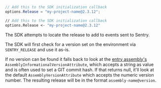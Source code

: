 ```csharp {tabTitle:C#}
// Add this to the SDK initialization callback
options.Release = "my-project-name@2.3.12";
```

```fsharp {tabTitle:F#}
// Add this to the SDK initialization callback
options.Release <- "my-project-name@2.3.12"
```

The SDK attempts to locate the release to add to events sent to Sentry.

The SDK will first check for a version set on the environment via `SENTRY_RELEASE` and use it as-is.

If no version can be found it falls back to look at the [entry assembly's](<https://msdn.microsoft.com/en-us/library/system.reflection.assembly.getentryassembly(v=vs.110).aspx>) `AssemblyInformationalVersionAttribute`, which accepts a string as value and is often used to set a GIT commit hash. If that returns null, it'll look at the default `AssemblyVersionAttribute` which accepts the numeric version number. The resulting release will be in the format `assembly-name@version`.
